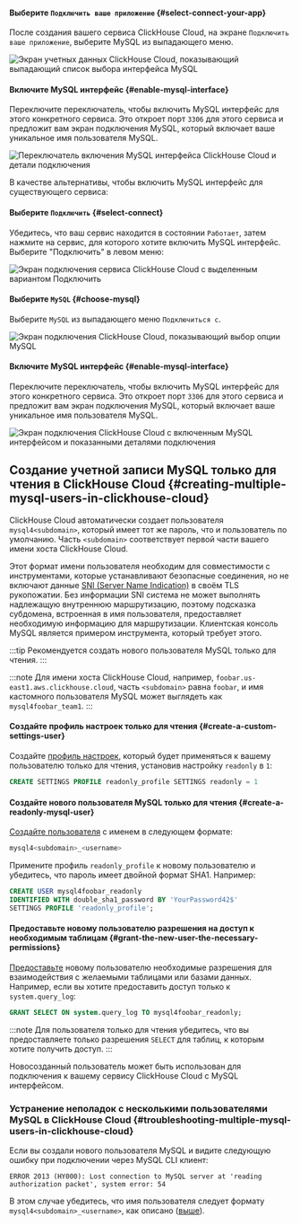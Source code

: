 
<VerticalStepper headerLevel="h4">

#### Выберите `Подключить ваше приложение` {#select-connect-your-app}

После создания вашего сервиса ClickHouse Cloud, на экране `Подключить ваше приложение`, выберите MySQL из выпадающего меню.

<Image size="lg" img={mysql_1} alt="Экран учетных данных ClickHouse Cloud, показывающий выпадающий список выбора интерфейса MySQL" border />

#### Включите MySQL интерфейс {#enable-mysql-interface}

Переключите переключатель, чтобы включить MySQL интерфейс для этого конкретного сервиса.
Это откроет порт `3306` для этого сервиса и предложит вам экран подключения MySQL, который включает ваше уникальное имя пользователя MySQL.

<Image size="lg" img={mysql_2} alt="Переключатель включения MySQL интерфейса ClickHouse Cloud и детали подключения" border />

В качестве альтернативы, чтобы включить MySQL интерфейс для существующего сервиса:

#### Выберите `Подключить` {#select-connect}

Убедитесь, что ваш сервис находится в состоянии `Работает`, затем нажмите на сервис, для которого хотите включить MySQL интерфейс.
Выберите "Подключить" в левом меню:

<Image size="lg" img={mysql_3} alt="Экран подключения сервиса ClickHouse Cloud с выделенным вариантом Подключить" border />

#### Выберите `MySQL` {#choose-mysql}

Выберите `MySQL` из выпадающего меню `Подключиться с`.

<Image size="md" img={mysql_4} alt="Экран подключения ClickHouse Cloud, показывающий выбор опции MySQL" border />

#### Включите MySQL интерфейс {#enable-mysql-interface}

Переключите переключатель, чтобы включить MySQL интерфейс для этого конкретного сервиса.
Это откроет порт `3306` для этого сервиса и предложит вам экран подключения MySQL, который включает ваше уникальное имя пользователя MySQL.

</VerticalStepper>

<Image size="md" img={mysql_5} alt="Экран подключения ClickHouse Cloud с включенным MySQL интерфейсом и показанными деталями подключения" border />

## Создание учетной записи MySQL только для чтения в ClickHouse Cloud {#creating-multiple-mysql-users-in-clickhouse-cloud}

ClickHouse Cloud автоматически создает пользователя `mysql4<subdomain>`, который имеет тот же пароль, что и пользователь по умолчанию.
Часть `<subdomain>` соответствует первой части вашего имени хоста ClickHouse Cloud.

Этот формат имени пользователя необходим для совместимости с инструментами, которые устанавливают безопасные соединения, но не включают данные [SNI (Server Name Indication)](https://www.cloudflare.com/learning/ssl/what-is-sni) в своём TLS рукопожатии.
Без информации SNI система не может выполнять надлежащую внутреннюю маршрутизацию, поэтому подсказка субдомена, встроенная в имя пользователя, предоставляет необходимую информацию для маршрутизации.
Клиентская консоль MySQL является примером инструмента, который требует этого.

:::tip
Рекомендуется создать нового пользователя MySQL только для чтения.
:::

:::note
Для имени хоста ClickHouse Cloud, например, `foobar.us-east1.aws.clickhouse.cloud`, часть `<subdomain>` равна `foobar`, и имя кастомного пользователя MySQL может выглядеть как `mysql4foobar_team1`.
:::

<VerticalStepper headerLevel="h4">

#### Создайте профиль настроек только для чтения {#create-a-custom-settings-user}

Создайте [профиль настроек](/sql-reference/statements/create/settings-profile), который будет применяться к вашему пользователю только для чтения, установив настройку `readonly` в `1`:

```sql
CREATE SETTINGS PROFILE readonly_profile SETTINGS readonly = 1
```

#### Создайте нового пользователя MySQL только для чтения {#create-a-readonly-mysql-user}

[Создайте пользователя](/sql-reference/statements/create/user) с именем в следующем формате:

```sql
mysql4<subdomain>_<username>
```

Примените профиль `readonly_profile` к новому пользователю и убедитесь, что пароль имеет двойной формат SHA1. Например:

```sql
CREATE USER mysql4foobar_readonly
IDENTIFIED WITH double_sha1_password BY 'YourPassword42$'
SETTINGS PROFILE 'readonly_profile';
```

#### Предоставьте новому пользователю разрешения на доступ к необходимым таблицам {#grant-the-new-user-the-necessary-permissions}

[Предоставьте](/sql-reference/statements/grant) новому пользователю необходимые разрешения для взаимодействия с желаемыми таблицами или базами данных.
Например, если вы хотите предоставить доступ только к `system.query_log`:

```sql
GRANT SELECT ON system.query_log TO mysql4foobar_readonly;
```

:::note
Для пользователя только для чтения убедитесь, что вы предоставляете только разрешения `SELECT` для таблиц, к которым хотите получить доступ.
:::

Новосозданный пользователь может быть использован для подключения к вашему сервису ClickHouse Cloud с MySQL интерфейсом.

</VerticalStepper>

### Устранение неполадок с несколькими пользователями MySQL в ClickHouse Cloud {#troubleshooting-multiple-mysql-users-in-clickhouse-cloud}

Если вы создали нового пользователя MySQL и видите следующую ошибку при подключении через MySQL CLI клиент:

```
ERROR 2013 (HY000): Lost connection to MySQL server at 'reading authorization packet', system error: 54
```

В этом случае убедитесь, что имя пользователя следует формату `mysql4<subdomain>_<username>`, как описано ([выше](#creating-multiple-mysql-users-in-clickhouse-cloud)).
